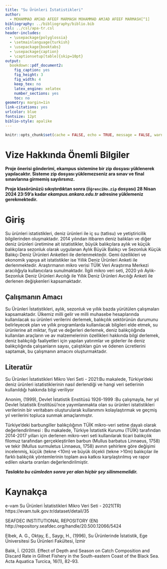 ```yaml
---
title: "Su Ürünleri İstatistikleri"
author: 
  - MOHAMMAD AMJAD AFEEF MARMASH MOHAMMAD AMJAD AFEEF MARMASH[^1]
bibliography: ../bibliography/biblio.bib
csl: ../csl/apa-tr.csl
header-includes:
  - \usepackage{polyglossia}
  - \setmainlanguage{turkish}
  - \usepackage{booktabs}
  - \usepackage{caption} 
  - \captionsetup[table]{skip=10pt}
output:
  bookdown::pdf_document2:
    fig_caption: yes
    fig_height: 3
    fig_width: 4
    keep_tex: no
    latex_engine: xelatex
    number_sections: yes
    toc: no
geometry: margin=1in
link-citations: yes
urlcolor: blue
fontsize: 12pt
biblio-style: apalike
---
```

```r
knitr::opts_chunk$set(cache = FALSE, echo = TRUE, message = FALSE, warning = FALSE)
```

<!-- ======================================================================= -->
<!-- ============================== NOTLAR ================================= -->
<!-- ======================================================================= -->
[^1]: 20080739

# Vize Hakkında Önemli Bilgiler

**Proje önerisi gönderimi, ekampus sistemine bir zip dosyası yüklenerek yapılacaktır. Sisteme zip dosyası yüklemezseniz ara sınav ve final sınavlarına girmemiş sayılırsınız.**

**Proje klasörünüzü sıkıştırdıktan sonra (`ÖğrenciNo.zip` dosyası) 28 Nisan 2024 23:59'a kadar *ekampus.ankara.edu.tr* adresine yüklemeniz gerekmektedir.**

\colorbox{WildStrawberry}{Daha fazla bilgi için proje klasöründeki README.md dosyasını okuyunuz.}

# Giriş
Su ürünleri istatistikleri, deniz ürünleri ile iç su (tatlısu) ve yetiştiricilik bilgilerinden oluşmaktadır. 2014 yılından itibaren deniz balıkları ve diğer deniz ürünleri üretimine ait istatistikler, büyük balıkçılara aylık ve küçük balıkçılara sezonluk olarak uygulanan Aylık Büyük Balıkçı ve Sezonluk Küçük Balıkçı Deniz Ürünleri Anketleri ile derlenmektedir. Gemi özellikleri ve ekonomik yapıya ait istatistikler ise Yıllık Deniz Ürünleri Anketi ile derlenmektedir. Araştırmanın mikro verisi TÜİK Veri Araştırma Merkezi aracılığıyla kullanıcılara sunulmaktadır. İlgili mikro veri seti, 2020 yılı Aylık-Sezonluk Deniz Ürünleri Avcılığı ile Yıllık Deniz Ürünleri Avcılığı Anketi ile derlenen değişkenleri kapsamaktadır.



## Çalışmanın Amacı
Su Ürünleri İstatistikleri, aylık, sezonluk ve yıllık bazda yürütülen çalışmaları kapsamaktadır. Ülkemiz milli gelir ve milli muhasebe hesaplarında kullanılacak su ürünleri verilerini derlemek, balıkçılık sektörünün durumunu belirleyecek plan ve yıllık programlarda kullanılacak bilgileri elde etmek, su ürünlerine ait miktar, fiyat ve değerleri derlemek, deniz balıkçılığında kullanılan araçların ve av malzemelerinin özellikleri hakkında bilgi derlemek, deniz balıkçılığı faaliyetleri için yapılan yatırımlar ve giderler ile deniz balıkçılığında çalışanların sayısı, çalıştıkları gün ve ödenen ücretlerini saptamak, bu çalışmanın amacını oluşturmaktadır.

## Literatür 
Su Ürünleri İstatistikleri Mikro Veri Seti - 2021:Bu makalede, Türkiye'deki deniz ürünleri istatistiklerinin nasıl derlendiği ve hangi veri setlerinin kullanıldığı hakkında bilgi veriliyor

Anonim, (1999), Devlet İstatistik Enstitüsü 1926-1999 :Bu çalışmayla, her yıl Devlet İstatistik Enstitüsü’nce yayımlanmakta olan su ürünleri istatistikleri verilerinin bir veritabanı oluşturularak kullanımını kolaylaştırmak ve geçmiş yıl verilerini topluca sunmak amaçlanmıştır.

Türkiye’deki barbungiller balıkçılığının TÜİK mikro-veri setine dayalı olarak değerlendirilmesi : Bu makalede, Türkiye İstatistik Kurumu (TÜİK) tarafından 2014-2017 yılları için derlenen mikro-veri seti kullanılarak ticari balıkçılık filomuz tarafından gerçekleştirilen barbun (Mullus barbatus Linnaeus, 1758) ve tekir (Mullus surmuletus Linnaeus, 1758) avının şehirlere göre değişimi incelenmiş, küçük (tekne <10m) ve büyük ölçekli (tekne >10m) balıkçılar ile farklı balıkçılık yöntemlerinin toplam ava katkısı karşılaştırılmış ve rapor edilen ıskarta oranları değerlendirilmiştir.






**_Taslakta bu cümleden sonra yer alan hiçbir şey silinmemelidir._**

\newpage
# Kaynakça {#references}
<div id="refs"></div>
e-vam Su Ürünleri İstatistikleri Mikro Veri Seti - 2021(TR)
https://evam.tuik.gov.tr/dataset/detail/35

SEAFDEC INSTITUTIONAL REPOSITORY (EN)
http://repository.seafdec.org/handle/20.500.12066/5424

Elbek, A. G., Oktay, E., Saygı, H., (1996), Su Ürünlerinde İstatistik, Ege Üniversitesi Su Ürünleri Fakültesi, İzmir

Balık, İ. (2020). Effect of Depth and Season on Catch Composition and Discard Rate in Gillnet Fishery in the South-eastern Coast of the Black Sea. Acta Aquatica Turcica, 16(1), 82–93.




